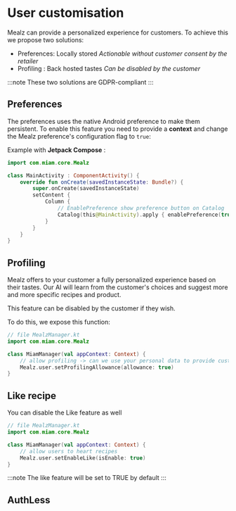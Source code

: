 
# User customisation

Mealz can provide a personalized experience for customers.
To achieve this we propose two solutions:

- Preferences: Locally stored _Actionable without customer consent by the retailer_
- Profiling : Back hosted tastes _Can be disabled by the customer_

:::note
These two solutions are GDPR-compliant
:::

## Preferences

The preferences uses the native Android preference to make them persistent. 
To enable this feature you need to provide a **context** and change the Mealz preference's configuration flag to `true`:

Example with **Jetpack Compose** :

```kotlin
import com.miam.core.Mealz

class MainActivity : ComponentActivity() {
    override fun onCreate(savedInstanceState: Bundle?) {
        super.onCreate(savedInstanceState)
        setContent {
            Column {
                // EnablePreference show preference button on Catalog
                Catalog(this@MainActivity).apply { enablePreference(true) }.Content()
            }
        }
    }
}
 ```

## Profiling

Mealz offers to your customer a fully personalized experience based on their tastes.
Our AI will learn from the customer's choices and suggest more and more specific recipes and
product.

This feature can be disabled by the customer if they wish.

To do this, we expose this function:

```kotlin 
// file MealzManager.kt
import com.miam.core.Mealz

class MiamManager(val appContext: Context) {    
    // allow profiling -> can we use your personal data to provide custom recipes?
    Mealz.user.setProfilingAllowance(allowance: true)
}
```

## Like recipe

You can disable the Like feature as well

```kotlin 
// file MealzManager.kt
import com.miam.core.Mealz

class MiamManager(val appContext: Context) {    
    // allow users to heart recipes
    Mealz.user.setEnableLike(isEnable: true)
}
```

:::note
The like feature will be set to TRUE by default
:::

## AuthLess

<SharedAuthLess platform="android"/>